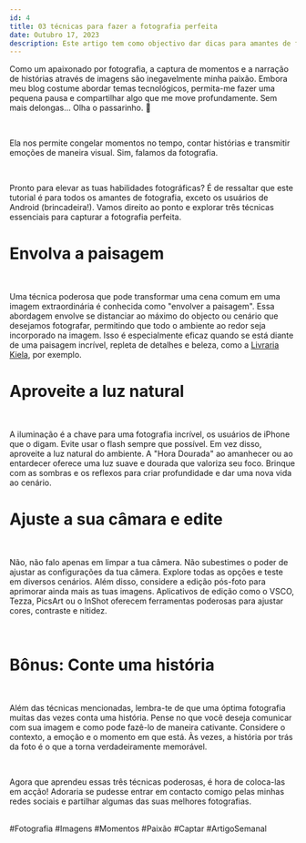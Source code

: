 ```yaml
---
id: 4
title: 03 técnicas para fazer a fotografia perfeita
date: Outubro 17, 2023
description: Este artigo tem como objectivo dar dicas para amantes de fotografia. Pronto para elevar as tuas habilidades fotográficas? 
---
```


Como um apaixonado por fotografia, a captura de momentos e a narração de histórias através de imagens são inegavelmente minha paixão. Embora meu blog costume abordar temas tecnológicos, permita-me fazer uma pequena pausa e compartilhar algo que me move profundamente. Sem mais delongas... Olha o passarinho. 📸

<br />

Ela nos permite congelar momentos no tempo, contar histórias e transmitir emoções de maneira visual. Sim, falamos da fotografia.

<br />

Pronto para elevar as tuas habilidades fotográficas? É de ressaltar que este tutorial é para todos os amantes de fotografia, exceto os usuários de Android (brincadeira!). Vamos direito ao ponto e explorar três técnicas essenciais para capturar a fotografia perfeita.

<h1 className="mt-2 sm:mt-4 md:mt-6 lg:mt-8 xl:mt-10 border-b pb-2 font-extrabold text-xl sm:text-xl md:text-xl lg:text-2xl xl:text-2xl tracking-tight transition-colors first:mt-0">Envolva a paisagem</h1>

<br />

Uma técnica poderosa que pode transformar uma cena comum em uma imagem extraordinária é conhecida como "envolver a paisagem". Essa abordagem envolve se distanciar ao máximo do objecto ou cenário que desejamos fotografar, permitindo que todo o ambiente ao redor seja incorporado na imagem. Isso é especialmente eficaz quando se está diante de uma paisagem incrível, repleta de detalhes e beleza, como a <a href="https://www.instagram.com/kiela.livraria/" className="border-b transition-all text-gray-500 duration-500 hover:border-gray-500" target="_blank">Livraria Kiela</a>, por exemplo.

<h1 className="mt-2 sm:mt-4 md:mt-6 lg:mt-8 xl:mt-10 border-b pb-2 font-extrabold text-xl sm:text-xl md:text-xl lg:text-2xl xl:text-2xl tracking-tight transition-colors first:mt-0">Aproveite a luz natural</h1>

<br />

A iluminação é a chave para uma fotografia incrível, os usuários de iPhone que o digam. Evite usar o flash sempre que possível. Em vez disso, aproveite a luz natural do ambiente. A "Hora Dourada" ao amanhecer ou ao entardecer oferece uma luz suave e dourada que valoriza seu foco. Brinque com as sombras e os reflexos para criar profundidade e dar uma nova vida ao cenário.

<h1 className="mt-2 sm:mt-4 md:mt-6 lg:mt-8 xl:mt-10 border-b pb-2 font-extrabold text-xl sm:text-xl md:text-xl lg:text-2xl xl:text-2xl tracking-tight transition-colors first:mt-0">Ajuste a sua câmara e edite</h1>

<br />

Não, não falo apenas em limpar a tua câmera. Não subestimes o poder de ajustar as configurações da tua câmera. Explore todas as opções e teste em diversos cenários. Além disso, considere a edição pós-foto para aprimorar ainda mais as tuas imagens. Aplicativos de edição como o VSCO, Tezza, PicsArt ou o InShot oferecem ferramentas poderosas para ajustar cores, contraste e nitidez.

<br />

<h1 className="mt-2 sm:mt-4 md:mt-6 lg:mt-8 xl:mt-10 border-b pb-2 font-extrabold text-xl sm:text-xl md:text-xl lg:text-2xl xl:text-2xl tracking-tight transition-colors first:mt-0">Bônus: Conte uma história</h1>

<br />

Além das técnicas mencionadas, lembra-te de que uma óptima fotografia muitas das vezes conta uma história. Pense no que você deseja comunicar com sua imagem e como pode fazê-lo de maneira cativante. Considere o contexto, a emoção e o momento em que está. Às vezes, a história por trás da foto é o que a torna verdadeiramente memorável.

<br />

Agora que aprendeu essas três técnicas poderosas, é hora de coloca-las em acção! Adoraria se pudesse entrar em contacto comigo pelas minhas redes sociais e partilhar algumas das suas melhores fotografias.

<br />

<div className="font-semibold">
    #Fotografia #Imagens #Momentos #Paixão #Captar #ArtigoSemanal
</div>
